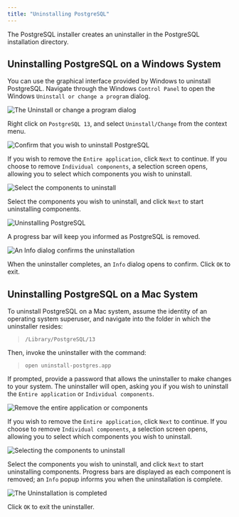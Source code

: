 ```yaml
---
title: "Uninstalling PostgreSQL"
---
```


The PostgreSQL installer creates an uninstaller in the PostgreSQL installation directory.

## Uninstalling PostgreSQL on a Windows System

You can use the graphical interface provided by Windows to uninstall PostgreSQL. Navigate through the Windows `Control Panel` to open the Windows `Uninstall or change a program` dialog.

![The Uninstall or change a program dialog](images/change_program.png)

Right click on `PostgreSQL 13`, and select `Uninstall/Change` from the context menu.

![Confirm that you wish to uninstall PostgreSQL](images/uninstalling_postgreSQL_comfirmation.png)

If you wish to remove the `Entire application`, click `Next` to continue. If you choose to remove `Individual components`, a selection screen opens, allowing you to select which components you wish to uninstall.

![Select the components to uninstall](images/select_the_components_to_uninstall.png)

Select the components you wish to uninstall, and click `Next` to start uninstalling components.

![Uninstalling PostgreSQL](images/uninstallingpostgres1.png)

A progress bar will keep you informed as PostgreSQL is removed.

![An Info dialog confirms the uninstallation](images/uninstallationcomplete.png)

When the uninstaller completes, an `Info` dialog opens to confirm. Click `OK` to exit.

## Uninstalling PostgreSQL on a Mac System

To uninstall PostgreSQL on a Mac system, assume the identity of an operating system superuser, and navigate into the folder in which the uninstaller resides:

> `/Library/PostgreSQL/13`

Then, invoke the uninstaller with the command:

> `open uninstall-postgres.app`

If prompted, provide a password that allows the uninstaller to make changes to your system. The uninstaller will open, asking you if you wish to uninstall the `Entire application` or `Individual components`.

![Remove the entire application or components](images/remove_the_entire_application_or_components.png)

If you wish to remove the `Entire application`, click `Next` to continue. If you choose to remove `Individual components`, a selection screen opens, allowing you to select which components you wish to uninstall.

![Selecting the components to uninstall](images/selecting_the_components_to_uninstall.png)

Select the components you wish to uninstall, and click `Next` to start uninstalling components. Progress bars are displayed as each component is removed; an `Info` popup informs you when the uninstallation is complete.

![The Uninstallation is completed](images/uninstallationcomplete.png)

Click `OK` to exit the uninstaller.
